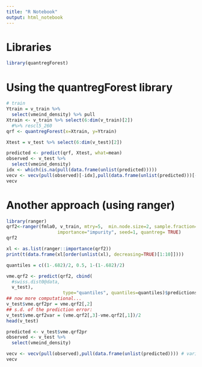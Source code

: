 ```yaml
---
title: "R Notebook"
output: html_notebook
---
```


# Libraries
```r
library(quantregForest)
```
# Using the quantregForest library

```r

# train
Ytrain = v_train %>%
  select(vmeind_density) %>% pull
Xtrain <- v_train %>% select(6:dim(v_train)[2])
  #%>% rescl5_260
qrf <- quantregForest(x=Xtrain, y=Ytrain)

Xtest = v_test %>% select(6:dim(v_test)[2])

predicted <- predict(qrf, Xtest, what=mean)
observed <- v_test %>%
  select(vmeind_density)
idx <- which(is.na(pull(data.frame(unlist(predicted)))))
vecv <- vecv(pull(observed)[-idx],pull(data.frame(unlist(predicted)))[-idx]) # variance explained by cross-validation, conservative estimate to report
vecv
```
# Another approach (using ranger)

```r
library(ranger)
qrf2<-ranger(fmla0, v_train, mtry=5,  min.node.size=2, sample.fraction=0.9930754, num.trees=500, # these parameters need to have been fined-tuned on a previous step
                   importance="impurity", seed=1, quantreg= TRUE)
qrf2
```

```r
xl <- as.list(ranger::importance(qrf2))
print(t(data.frame(xl[order(unlist(xl), decreasing=TRUE)[1:10]])))
```

```r

quantiles = c((1-.682)/2, 0.5, 1-(1-.682)/2)

vme.qrf2 <- predict(qrf2, cbind(
  #swiss.dist0@data, 
  v_test), 
                     type="quantiles", quantiles=quantiles)$predictions
## now more computational...
v_test$vme.qrf2pr = vme.qrf2[,2]
## s.d. of the prediction error:
v_test$vme.qrf2var = (vme.qrf2[,3]-vme.qrf2[,1])/2
head(v_test)
```
```r
predicted <- v_test$vme.qrf2pr
observed <- v_test %>%
  select(vmeind_density)

vecv <- vecv(pull(observed),pull(data.frame(unlist(predicted)))) # variance explained by cross-validation, conservative estimate to report
vecv

```

